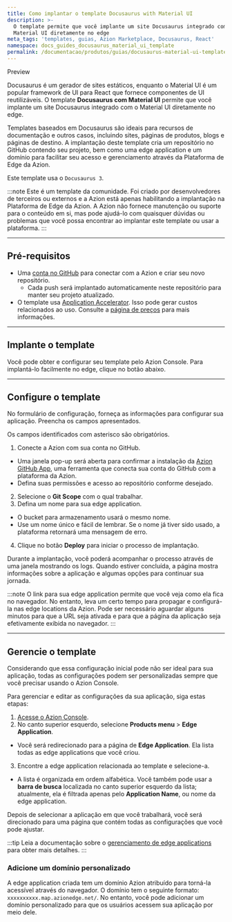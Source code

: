 ```yaml
---
title: Como implantar o template Docusaurus with Material UI
description: >-
  O template permite que você implante um site Docusaurus integrado com o
  Material UI diretamente no edge
meta_tags: 'templates, guias, Azion Marketplace, Docusaurus, React'
namespace: docs_guides_docusaurus_material_ui_template
permalink: /documentacao/produtos/guias/docusaurus-material-ui-template/
---
```



<Tag severity="info" client:only="vue">
Preview
</Tag>

Docusaurus é um gerador de sites estáticos, enquanto o Material UI é um popular framework de UI para React que fornece componentes de UI reutilizáveis. O template **Docusaurus com Material UI** permite que você implante um site Docusaurus integrado com o Material UI diretamente no edge.

Templates baseados em Docusaurus são ideais para recursos de documentação e outros casos, incluindo sites, páginas de produtos, blogs e páginas de destino. A implantação deste template cria um repositório no GitHub contendo seu projeto, bem como uma edge application e um domínio para facilitar seu acesso e gerenciamento através da Plataforma de Edge da Azion.

Este template usa o `Docusaurus 3`.

:::note
Este é um template da comunidade. Foi criado por desenvolvedores de terceiros ou externos e a Azion está apenas habilitando a implantação na Plataforma de Edge da Azion. A Azion não fornece manutenção ou suporte para o conteúdo em si, mas pode ajudá-lo com quaisquer dúvidas ou problemas que você possa encontrar ao implantar este template ou usar a plataforma.
:::

---

## Pré-requisitos

- Uma [conta no GitHub](https://github.com/signup) para conectar com a Azion e criar seu novo repositório.
  - Cada push será implantado automaticamente neste repositório para manter seu projeto atualizado.
- O template usa [Application Accelerator](/pt-br/documentacao/produtos/build/edge-application/application-accelerator/). Isso pode gerar custos relacionados ao uso. Consulte a [página de preços](/pt-br/documentacao/produtos/precos/) para mais informações.

---

## Implante o template

Você pode obter e configurar seu template pelo Azion Console. Para implantá-lo facilmente no edge, clique no botão abaixo.

  <LinkButton
    label="Implantar"
    link="https://console.azion.com/create/docusaurus/docusaurus-material-ui"
    icon="ai ai-azion"
    icon-pos="left"
  />

---

## Configure o template

No formulário de configuração, forneça as informações para configurar sua aplicação. Preencha os campos apresentados.

Os campos identificados com asterisco são obrigatórios.

1. Conecte a Azion com sua conta no GitHub.
- Uma janela pop-up será aberta para confirmar a instalação da [Azion GitHub App](/pt-br/documentacao/produtos/guias/azion-github-app/), uma ferramenta que conecta sua conta do GitHub com a plataforma da Azion.
- Defina suas permissões e acesso ao repositório conforme desejado.
2. Selecione o **Git Scope** com o qual trabalhar.
3. Defina um nome para sua edge application.
- O bucket para armazenamento usará o mesmo nome.
- Use um nome único e fácil de lembrar. Se o nome já tiver sido usado, a plataforma retornará uma mensagem de erro.
4. Clique no botão **Deploy** para iniciar o processo de implantação.

Durante a implantação, você poderá acompanhar o processo através de uma janela mostrando os logs. Quando estiver concluída, a página mostra informações sobre a aplicação e algumas opções para continuar sua jornada.

:::note
O link para sua edge application permite que você veja como ela fica no navegador. No entanto, leva um certo tempo para propagar e configurá-la nas edge locations da Azion. Pode ser necessário aguardar alguns minutos para que a URL seja ativada e para que a página da aplicação seja efetivamente exibida no navegador.
:::

---

## Gerencie o template

Considerando que essa configuração inicial pode não ser ideal para sua aplicação, todas as configurações podem ser personalizadas sempre que você precisar usando o Azion Console.

Para gerenciar e editar as configurações da sua aplicação, siga estas etapas:

1. [Acesse o Azion Console](https://console.azion.com).
2. No canto superior esquerdo, selecione **Products menu** > **Edge Application**.
- Você será redirecionado para a página de **Edge Application**. Ela lista todas as edge applications que você criou.
3. Encontre a edge application relacionada ao template e selecione-a.
- A lista é organizada em ordem alfabética. Você também pode usar a **barra de busca** localizada no canto superior esquerdo da lista; atualmente, ela é filtrada apenas pelo **Application Name**, ou nome da edge application.

Depois de selecionar a aplicação em que você trabalhará, você será direcionado para uma página que contém todas as configurações que você pode ajustar.

:::tip
Leia a documentação sobre o [gerenciamento de edge applications](/pt-br/documentacao/produtos/build/edge-application/primeiros-passos/) para obter mais detalhes.
:::

### Adicione um domínio personalizado

A edge application criada tem um domínio Azion atribuído para torná-la acessível através do navegador. O domínio tem o seguinte formato: `xxxxxxxxxx.map.azionedge.net/`. No entanto, você pode adicionar um domínio personalizado para que os usuários acessem sua aplicação por meio dele.


<LinkButton link="/pt-br/documentacao/produtos/guias/configurar-dominio/" label="Consulte o guia para configurar domínios" severity="secondary" /> 
